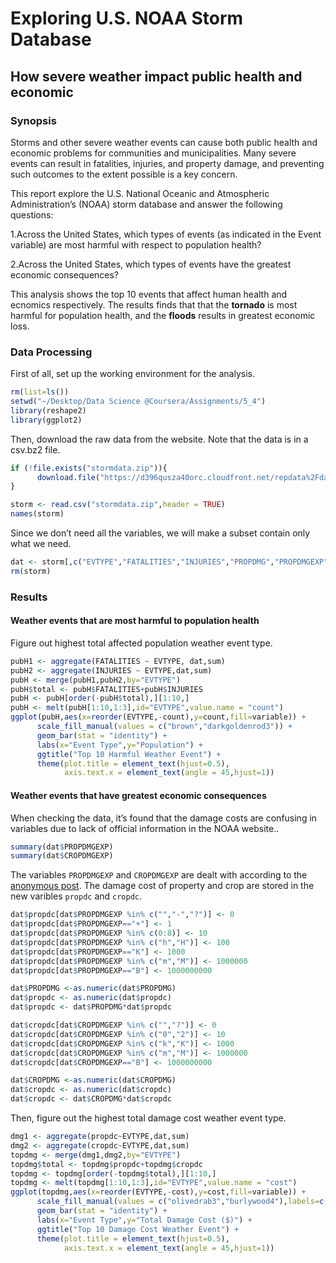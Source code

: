 # Exploring U.S. NOAA Storm Database 
## How severe weather impact public health and economic

### Synopsis
Storms and other severe weather events can cause both public health and economic problems for communities and municipalities. Many severe events can result in fatalities, injuries, and property damage, and preventing such outcomes to the extent possible is a key concern.

This report explore the U.S. National Oceanic and Atmospheric Administration’s (NOAA) storm database and answer the following questions:

1.Across the United States, which types of events (as indicated in the Event variable) are most harmful with respect to population health?

2.Across the United States, which types of events have the greatest economic consequences?

This analysis shows the top 10 events that affect human health and ecnomics respectively. The results finds that that the **tornado** is most harmful for population health, and the **floods** results in greatest economic loss.


### Data Processing
First of all, set up the working environment for the analysis.
```r
rm(list=ls())
setwd("~/Desktop/Data Science @Coursera/Assignments/5_4")
library(reshape2)
library(ggplot2)
```
Then, download the raw data from the website. Note that the data is in a csv.bz2 file.
```r
if (!file.exists("stormdata.zip")){
      download.file("https://d396qusza40orc.cloudfront.net/repdata%2Fdata%2FStormData.csv.bz2", "stormdata.zip", method="curl")
}

storm <- read.csv("stormdata.zip",header = TRUE)
names(storm)
```
Since we don't need all the variables, we will make a subset contain only what we need.
```r
dat <- storm[,c("EVTYPE","FATALITIES","INJURIES","PROPDMG","PROPDMGEXP","CROPDMG","CROPDMGEXP")]
rm(storm)
```

### Results
#### Weather events that are most harmful to population health
Figure out highest total affected population weather event type.
```r
pubH1 <- aggregate(FATALITIES ~ EVTYPE, dat,sum)
pubH2 <- aggregate(INJURIES ~ EVTYPE,dat,sum)
pubH <- merge(pubH1,pubH2,by="EVTYPE")
pubH$total <- pubH$FATALITIES+pubH$INJURIES
pubH <- pubH[order(-pubH$total),][1:10,]
pubH <- melt(pubH[1:10,1:3],id="EVTYPE",value.name = "count")
ggplot(pubH,aes(x=reorder(EVTYPE,-count),y=count,fill=variable)) +
      scale_fill_manual(values = c("brown","darkgoldenrod3")) +
      geom_bar(stat = "identity") +
      labs(x="Event Type",y="Population") +
      ggtitle("Top 10 Harmful Weather Event") +
      theme(plot.title = element_text(hjust=0.5),
            axis.text.x = element_text(angle = 45,hjust=1))
```

#### Weather events that have greatest economic consequences
When checking the data, it's found that the damage costs are confusing in variables due to lack of official information in the NOAA website.. 
```r
summary(dat$PROPDMGEXP)
summary(dat$CROPDMGEXP)
```
The variables `PROPDMGEXP` and `CROPDMGEXP` are dealt with according to the [anonymous post](https://rpubs.com/flyingdisc/PROPDMGEXP). The damage cost of property and crop are stored in the new varibles `propdc` and `cropdc`.
```r
dat$propdc[dat$PROPDMGEXP %in% c("","-","?")] <- 0
dat$propdc[dat$PROPDMGEXP=="+"] <- 1
dat$propdc[dat$PROPDMGEXP %in% c(0:8)] <- 10
dat$propdc[dat$PROPDMGEXP %in% c("h","H")] <- 100
dat$propdc[dat$PROPDMGEXP=="K"] <- 1000
dat$propdc[dat$PROPDMGEXP %in% c("m","M")] <- 1000000
dat$propdc[dat$PROPDMGEXP=="B"] <- 1000000000

dat$PROPDMG <-as.numeric(dat$PROPDMG)
dat$propdc <- as.numeric(dat$propdc)
dat$propdc <- dat$PROPDMG*dat$propdc

dat$cropdc[dat$CROPDMGEXP %in% c("","?")] <- 0
dat$cropdc[dat$CROPDMGEXP %in% c("0","2")] <- 10
dat$cropdc[dat$CROPDMGEXP %in% c("k","K")] <- 1000
dat$cropdc[dat$CROPDMGEXP %in% c("m","M")] <- 1000000
dat$cropdc[dat$CROPDMGEXP=="B"] <- 1000000000

dat$CROPDMG <-as.numeric(dat$CROPDMG)
dat$cropdc <- as.numeric(dat$cropdc)
dat$cropdc <- dat$CROPDMG*dat$cropdc
```
Then, figure out the highest total damage cost weather event type.
```r
dmg1 <- aggregate(propdc~EVTYPE,dat,sum)
dmg2 <- aggregate(cropdc~EVTYPE,dat,sum)
topdmg <- merge(dmg1,dmg2,by="EVTYPE")
topdmg$total <- topdmg$propdc+topdmg$cropdc
topdmg <- topdmg[order(-topdmg$total),][1:10,]
topdmg <- melt(topdmg[1:10,1:3],id="EVTYPE",value.name = "cost")
ggplot(topdmg,aes(x=reorder(EVTYPE,-cost),y=cost,fill=variable)) +
      scale_fill_manual(values = c("olivedrab3","burlywood4"),labels=c("Property","Crop")) +
      geom_bar(stat = "identity") +
      labs(x="Event Type",y="Total Damage Cost ($)") +
      ggtitle("Top 10 Damage Cost Weather Event") +
      theme(plot.title = element_text(hjust=0.5),
            axis.text.x = element_text(angle = 45,hjust=1))
```